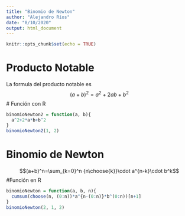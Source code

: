 ```yaml
---
title: "Binomio de Newton"
author: "Alejandro Ríos"
date: "8/10/2020"
output: html_document
---
```


```r
knitr::opts_chunk$set(echo = TRUE)
```

# Producto Notable

La formula del producto notable es
$$(a+b)^2=a^2+2ab+b^2$$
# Función con R
```r
binomioNewton2 = function(a, b){
  a^2+2*a*b+b^2
}
binomioNewton2(1, 2)
```
# Binomio de Newton
$$(a+b)^n=\sum_{k=0}^n {n\choose{k}}\cdot a^{n-k}\cdot b^k$$
#Función en R
```r
binomioNewton = function(a, b, n){
  cumsum(choose(n, (0:n))*a^{n-(0:n)}*b^(0:n))[n+1]
}
binomioNewton(2, 1, 2)
```

